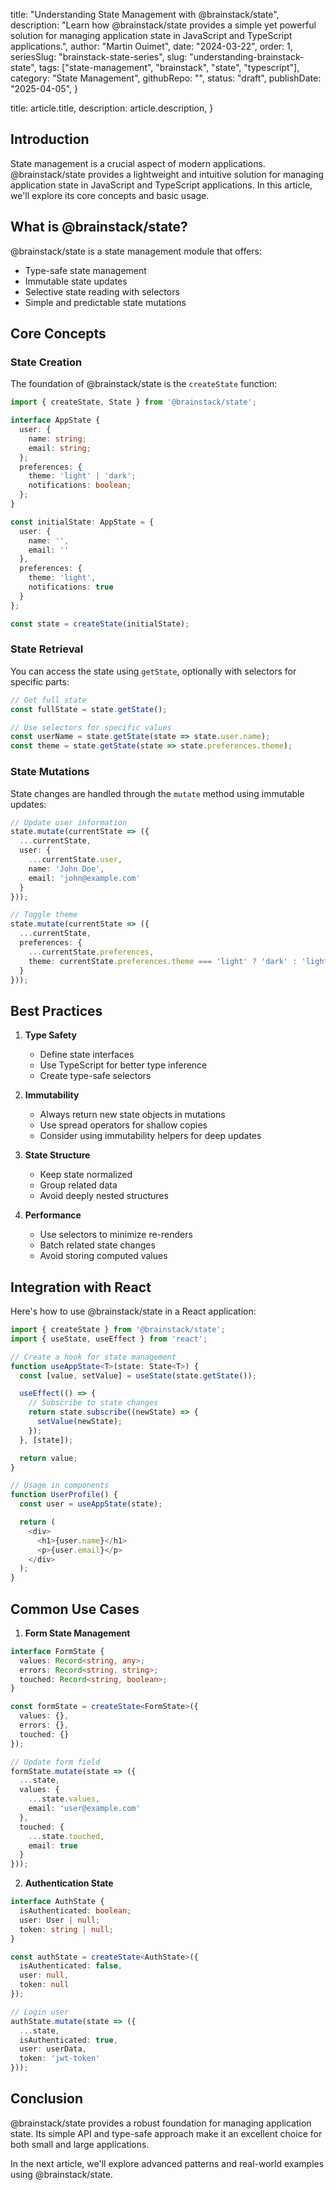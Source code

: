 
  title: "Understanding State Management with @brainstack/state",
  description: "Learn how @brainstack/state provides a simple yet powerful solution for managing application state in JavaScript and TypeScript applications.",
  author: "Martin Ouimet",
  date: "2024-03-22",
  order: 1,
  seriesSlug: "brainstack-state-series",
  slug: "understanding-brainstack-state",
  tags: ["state-management", "brainstack", "state", "typescript"],
  category: "State Management",
  githubRepo: "",
  status: "draft",
  publishDate: "2025-04-05",
}

  title: article.title,
  description: article.description,
}


## Introduction

State management is a crucial aspect of modern applications. @brainstack/state provides a lightweight and intuitive solution for managing application state in JavaScript and TypeScript applications. In this article, we'll explore its core concepts and basic usage.

## What is @brainstack/state?

@brainstack/state is a state management module that offers:
- Type-safe state management
- Immutable state updates
- Selective state reading with selectors
- Simple and predictable state mutations

## Core Concepts

### State Creation

The foundation of @brainstack/state is the `createState` function:

```typescript
import { createState, State } from '@brainstack/state';

interface AppState {
  user: {
    name: string;
    email: string;
  };
  preferences: {
    theme: 'light' | 'dark';
    notifications: boolean;
  };
}

const initialState: AppState = {
  user: {
    name: '',
    email: ''
  },
  preferences: {
    theme: 'light',
    notifications: true
  }
};

const state = createState(initialState);
```

### State Retrieval

You can access the state using `getState`, optionally with selectors for specific parts:

```typescript
// Get full state
const fullState = state.getState();

// Use selectors for specific values
const userName = state.getState(state => state.user.name);
const theme = state.getState(state => state.preferences.theme);
```

### State Mutations

State changes are handled through the `mutate` method using immutable updates:

```typescript
// Update user information
state.mutate(currentState => ({
  ...currentState,
  user: {
    ...currentState.user,
    name: 'John Doe',
    email: 'john@example.com'
  }
}));

// Toggle theme
state.mutate(currentState => ({
  ...currentState,
  preferences: {
    ...currentState.preferences,
    theme: currentState.preferences.theme === 'light' ? 'dark' : 'light'
  }
}));
```

## Best Practices

1. **Type Safety**
   - Define state interfaces
   - Use TypeScript for better type inference
   - Create type-safe selectors

2. **Immutability**
   - Always return new state objects in mutations
   - Use spread operators for shallow copies
   - Consider using immutability helpers for deep updates

3. **State Structure**
   - Keep state normalized
   - Group related data
   - Avoid deeply nested structures

4. **Performance**
   - Use selectors to minimize re-renders
   - Batch related state changes
   - Avoid storing computed values

## Integration with React

Here's how to use @brainstack/state in a React application:

```typescript
import { createState } from '@brainstack/state';
import { useState, useEffect } from 'react';

// Create a hook for state management
function useAppState<T>(state: State<T>) {
  const [value, setValue] = useState(state.getState());

  useEffect(() => {
    // Subscribe to state changes
    return state.subscribe((newState) => {
      setValue(newState);
    });
  }, [state]);

  return value;
}

// Usage in components
function UserProfile() {
  const user = useAppState(state);

  return (
    <div>
      <h1>{user.name}</h1>
      <p>{user.email}</p>
    </div>
  );
}
```

## Common Use Cases

1. **Form State Management**
```typescript
interface FormState {
  values: Record<string, any>;
  errors: Record<string, string>;
  touched: Record<string, boolean>;
}

const formState = createState<FormState>({
  values: {},
  errors: {},
  touched: {}
});

// Update form field
formState.mutate(state => ({
  ...state,
  values: {
    ...state.values,
    email: 'user@example.com'
  },
  touched: {
    ...state.touched,
    email: true
  }
}));
```

2. **Authentication State**
```typescript
interface AuthState {
  isAuthenticated: boolean;
  user: User | null;
  token: string | null;
}

const authState = createState<AuthState>({
  isAuthenticated: false,
  user: null,
  token: null
});

// Login user
authState.mutate(state => ({
  ...state,
  isAuthenticated: true,
  user: userData,
  token: 'jwt-token'
}));
```

## Conclusion

@brainstack/state provides a robust foundation for managing application state. Its simple API and type-safe approach make it an excellent choice for both small and large applications.

In the next article, we'll explore advanced patterns and real-world examples using @brainstack/state.